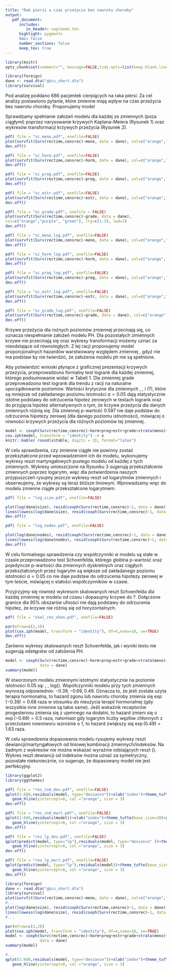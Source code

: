 ```yaml
---
title: "Rak piersi a czas przeżycia bez nawrotu choroby"
output: 
   pdf_document:
      includes:
         in_header: naglowek.tex
      highlight: pygments
      toc: false
      number_sections: false
      keep_tex: true
---
```


```r
library(knitr)
opts_chunk$set(comment="", message=FALSE,tidy.opts=list(keep.blank.line=TRUE, width.cutoff=120),options(width=120), cache=TRUE,fig.align='center',fig.height=6, fig.width=10,fig.path='figure/beamer-',fig.show='hold',size='footnotesize', cache=FALSE)
```

\thispagestyle{fancy}
```r
library(foreign)
dane <- read.dta("gbcs_short.dta")
library(survival)
```

Pod analizę poddano 686 pacjentek cierpiących na raka piersi. Za cel analizy postawiono
pytanie, które zmienne mają wpływ na czas przeżycia bez nawrotu choroby. Proponujemy model \text{proporcjonalnych hazardów (PH).}

\textbf{Sprawdzenie założeń - krzywe przeżycia i ich transformacje.} \newline
Sprawdzamy spełnianie założeń modelu dla każdej ze zmiennych (poza ciągłymi) poprzez narysowanie krzywych Kaplana-Meiera (Rysunek 1) oraz wykresów transformacji \text{\textsf{log(-log)}} krzywych przeżycia (Rysunek 2). 
```r
pdf( file = "sc_meno.pdf", onefile=FALSE)
plot(survfit(Surv(rectime,censrec)~meno, data = dane), col=c("orange","purple"), lty=c(1:2), lwd=3) # model warstwowy
dev.off()

pdf( file = "sc_horm.pdf", onefile=FALSE)
plot(survfit(Surv(rectime,censrec)~horm, data = dane), col=c("orange","purple"), lty=c(1:2), lwd=3)
dev.off()

pdf( file = "sc_prog.pdf", onefile=FALSE)
plot(survfit(Surv(rectime,censrec)~prog, data = dane), col=c("orange","purple"), lty=c(1:2), lwd=3)
dev.off()

pdf( file = "sc_estr.pdf", onefile=FALSE)
plot(survfit(Surv(rectime,censrec)~estr, data = dane), col=c("orange","purple"), lty=c(1:2), lwd=3)
dev.off()

pdf( file = "sc_grade.pdf", onefile = FALSE)
plot(survfit(Surv(rectime,censrec)~grade, data = dane),
col=c("orange","purple", "green"), lty=c(1:3), lwd=3)          
dev.off()
```


```r
pdf( file = "sc_meno_log.pdf", onefile=FALSE)
plot(survfit(Surv(rectime,censrec)~meno, data = dane), col=c("orange","purple"), lty=c(1:2), lwd=3, fun=function(x) log(-log(x)), log="x", firstx=1) 
dev.off()

pdf( file = "sc_horm_log.pdf", onefile=FALSE)
plot(survfit(Surv(rectime,censrec)~horm, data = dane), col=c("orange","purple"), lty=c(1:2), lwd=3, fun=function(x) log(-log(x)), log="x", firstx=1) 
dev.off()

pdf( file = "sc_prog_log.pdf", onefile=FALSE)
plot(survfit(Surv(rectime,censrec)~prog, data = dane), col=c("orange","purple"), lty=c(1:2), lwd=3, fun=function(x) log(-log(x)), log="x", firstx=1) 
dev.off()

pdf( file = "sc_estr_log.pdf", onefile=FALSE)
plot(survfit(Surv(rectime,censrec)~estr, data = dane), col=c("orange","purple"), lty=c(1:2), lwd=3, fun=function(x) log(-log(x)), log="x", firstx=1) 
dev.off()

pdf( file = "sc_grade_log.pdf", onefile=FALSE)
plot(survfit(Surv(rectime,censrec)~grade, data = dane), col=c("orange","purple", "green"), lty=c(1:3), lwd=3, fun=function(x) log(-log(x)), log="x", firstx=1) 
dev.off()


```



\begin{figure}[hbt!]
  \vspace{-10pt}
  \begin{center}
   \subfigure[\textsf{meno}]{
     \includegraphics[width=0.18\textwidth, height=1.15in]{sc_meno.pdf}}
   \subfigure[\textsf{horm}]{
     \includegraphics[width=0.18\textwidth, height=1.15in]{sc_horm.pdf}}
   \subfigure[\textsf{prog}]{
     \includegraphics[width=0.18\textwidth, height=1.15in]{sc_prog.pdf}}
   \subfigure[\textsf{estr}]{
     \includegraphics[width=0.18\textwidth, height=1.15in]{sc_estr.pdf}}
   \subfigure[\textsf{grade}]{
     \includegraphics[width=0.18\textwidth, height=1.15in]{sc_grade.pdf}}
  \end{center}
  \vspace{-20pt}
  \label{fig:sc}
  \caption{Krzywe przeżycia Kaplana-Meiera dla zmiennych dyskretnych.}

\end{figure}

\begin{figure}[hbt!]
  \vspace{-10pt}
  \begin{center}
   \subfigure[\textsf{meno}]{
     \includegraphics[width=0.18\textwidth, height=1.15in]{sc_meno_log.pdf}}
   \subfigure[\textsf{horm}]{
     \includegraphics[width=0.18\textwidth, height=1.15in]{sc_horm_log.pdf}}
   \subfigure[\textsf{prog}]{
     \includegraphics[width=0.18\textwidth, height=1.15in]{sc_prog_log.pdf}}
   \subfigure[\textsf{estr}]{
     \includegraphics[width=0.18\textwidth, height=1.15in]{sc_estr_log.pdf}}
   \subfigure[\textsf{grade}]{
     \includegraphics[width=0.18\textwidth, height=1.15in]{sc_grade_log.pdf}}
  \end{center}
  \vspace{-20pt}
  \label{fig:sc}
  \caption{Transformacje \textsf{log(-log)} krzywych przeżycia Kaplana-Meiera.}

\end{figure}



Krzywe przeżycia dla rożnych poziomów zmiennej \texttt{meno} przecinają się, co oznacza niespełnianie założeń modelu PH.
Dla pozostałych zmiennych krzywe nie przecinają się oraz wykresy transformacji możemy uznać za nieodstające od równoległych. Z tej racji proponujemy model proporcjonalnych hazardów warstwowany względem zmiennej \texttt{meno}, gdyż nie ma podstaw by nie twierdzić, że założenia modelu ph nie są spełnione. 

\begin{wraptable}{r}{6.8cm}
\vspace{-20pt}
\caption{ Wyniki testów logrank. }
\begin{tabular}{lrrrrrr}
\toprule%
```r
cat(c("\\ ", "$\\chi^2$", "St. swobody","p-wartość"), sep="&")
cat(c("\\\\", "\\toprule "))
cat(c("meno","0.3","1","0.597"), sep="&")
cat(c("\\\\ "))
cat(c("horm","8.6","1","0.003"), sep="&")
cat(c("\\\\ "))
cat(c("prog","49.3","1","0.000"), sep="&")
cat(c("\\\\ "))
cat(c("estr","14.3","1","0.000"), sep="&")
cat(c("\\\\ "))
cat(c("grade","","2",""), sep="&")
cat(c("\\\\ ","\\bottomrule"))
```
\end{tabular}
\vspace{-7.5pt}
\end{wraptable}

Aby potwierdzić wnioski płynące z graficznej prezentacji krzywych przeżycia, przeprowadzono formalny
test logrank dla każdej zmiennej, którego podsumowanie widać w Tabeli 1. Dla zmiennej grade przeprowadzono test logrank dla trendu z racji na naturalne uporządkowanie poziomów. Wartości krytyczne dla zmiennych \textsf{horm},
\textsf{prog}, \textsf{estr} i \textsf{grade}(?), które są mniejsze od zakładanego poziomu istotności $\alpha=0.05$ dają statystycznie istotne podstawy do odrzucenia hipotez zerowych w testach logrank oraz do
przyjęcia hipotez alternatywnych o tym, że krzywe przeżycia dla danych zmiennych różnią się. Dla zmiennej \textsf{meno} p-wartość $0.597$ nie daje podstaw do odrzucenia hipotezy zerowej (dla danego poziomu istnotności), mówiącej o równości krzywych przeżycia dla różnych poziomów tej zmiennej.

```r
model <- coxph(Surv(rectime,censrec)~horm+prog+estr+grade+strata(meno)+log(size)+log(nodes), data = dane) 
cox.zph(model, transform = "identity") -> x
knitr::kable( round(x$table, digits = 3), format="latex")
```
\newpage
\textbf{Przekształcenia zmiennych ciągłych.} \newline
W celu sprawdzenia, czy zmienne ciągłe nie powinny zostać przekształcone przed wprowadzeniem ich do modelu, wykonujemy wykresy reszt martyngałowych pustego modelu od każdej z tych zmiennych. Wykresy umieszczone na Rysunku 3 sugerują przekształcenie zmiennych poprzez logarytm, więc dla potwierdzenia naszych przypuszczeń rysujmy jeszcze wykresy reszt od logarytmów zmiennych i obserwujemy, że wykresy są teraz bliższe liniowym. Wprowadzamy więc do modelu zmienne ciągłe przekształcone logarytmem.
```r
pdf( file = "log_size.pdf", onefile=FALSE)

plot(log(dane$size), resid(coxph(Surv(rectime,censrec)~1, data = dane)))
lines(lowess(log(dane$size), resid(coxph(Surv(rectime,censrec)~1, data = dane)), iter = 0, f = 0.6))
dev.off()

pdf( file = "log_nodes.pdf", onefile=FALSE)

plot(log(dane$nodes), resid(coxph(Surv(rectime,censrec)~1, data = dane)))
lines(lowess(log(dane$nodes), resid(coxph(Surv(rectime,censrec)~1, data = dane)), iter = 0, f = 0.6))
dev.off()
```

\begin{figure}[hbt!]
  \vspace{-10pt}
  \begin{center}
   \subfigure[\textsf{nodes}]{
     \includegraphics[width=0.32\textwidth, height=1.3in]{log_nodes.pdf}}
   \subfigure[\textsf{size}]{
     \includegraphics[width=0.32\textwidth, height=1.3in]{log_size.pdf}}
  \end{center}
  \vspace{-20pt}
  \label{fig:sc}
  \caption{Wykresy reszt martyngałowych od logarytmów zmiennych ciągłych.}

\end{figure}



\begin{wraptable}{r}{6.5cm}
\vspace{-12pt}
\caption{ Wyniki testu Schoenfelda. }
\begin{tabular}{lrrr}
\toprule%
  & $\rho$ & $\chi^2$ & p-wartość\\ \toprule 

horm & -0.008 & 0.019 & 0.891\\

prog & 0.036 & 0.376 & 0.540\\

estr & 0.071 & 1.483 & 0.223\\

grade & -0.083 & 1.826 & 0.177\\

log(size) & 0.008 & 0.020 & 0.888\\

log(nodes) & -0.049 & 0.799 & 0.372\\

GLOBAL & NA & 9.599 & 0.143\\  \bottomrule
\end{tabular}
\vspace{-7.5pt}
\end{wraptable}
\textbf{Sprawdzenie założeń - formalny test Schoenfelda.} \newline
W celu formalnego sprawdzenia czy współczynniki w modelu są stałe w czasie przeprowadzono
test Schoenfelda, którego globlna p-wartość oraz pojedyncze p-wartości dla zmiennych dyskretnych
oraz ciągłych przekształconych przez logarytm są większe od zakładanego poziomu istotności $\alpha=0.05$ co
nie daje podstaw do odrzucenia hipotezy zerowej w tym teście, mówiącej o stałości współczynników w czasie.

Przyjrzyjmy się również wykresom skalowanych reszt Schoenfelda dla każdej zmiennej w modelu od czasu i dopasujmy krzywe do \textcolor{red}{danych}?. Dołączone granice dla 95\% obszarów ufności nie dają podstawy do odrzucenia hipotez, że krzywe nie różnią się od horyzontalnych.  
```r
pdf( file = "skal_res_shen.pdf", onefile=FALSE)

par(mfrow=c(2,3))
plot(cox.zph(model, transform = "identity"), df=4,nsmo=10, se=TRUE)
dev.off()
```
\begin{figure}[hbt!]
\vspace{-10pt}
  \begin{center}
      \includegraphics[width=0.85\textwidth, height=3in]{skal_res_shen.pdf}
      \caption{Wykresy skalowanych reszt Schoenfelda.}
   \end{center}
\end{figure}

Zarówno wykresy skalowanych reszt Schoenfelda, jak i wyniki testu nie sugerują odstępstw od założenia PH.



\textbf{Dopasowanie modelu proporcjonalnych hazardów.} \newline

```r
model <- coxph(Surv(rectime,censrec)~horm+prog+estr+grade+strata(meno)+log(size)+log(nodes), 
               data = dane) 
summary(model)
```
W stworzonym modelu zmiennymi istotnymi statystycznie na poziomie istotności $0.05$ są: \texttt{horm}, \texttt{prog}, log(\texttt{nodes}). Współczynniki modelu przy tych zmiennych wynoszą odpowiednio: $-0.39, -0.69, 0.49$. Oznacza to, że jeśli została użyta terapia hormonalna, to hazard zgonu lub nawrotu choroby zmienia się $\exp(-0.39)=0.68$ raza w stosunku do nieużycia terapii hormonalnej (gdy wszystkie inne zmienne są takie same). Jeśli wskaźnik receptorów progesteronu zmienia się z ujemnego na dodatni, to hazard zmieni się o $\exp(-0.69)=0.5$ raza, natomiast gdy logarytm liczby węzłów chłonnych z przerzutami nowotworu wzrośnie o 1, to hazard zwiększy się $\exp(0.49)=1.63$ raza.

\textcolor{red}{Testy Likelihood, Wald i Score dają p-wartość mniejszą od 0.05, co oznacza, że odrzucamy hipotezę o tym, że model pusty jest równie dobrze dopasowany jak dopasowany model na korzyść hipotezy, że dopasowany model jest od niego lepszy. <- poprawić.}

\newpage
\textbf{Sprawdzenie dopasowania modelu proporcjonalnych hazardów.} \newline
W celu sprawdzenia dopasowania modelu rysujemy wykresy reszt dewiancji/martyngałowych od liniowej kombinacji zmiennych/indeksów. Na żadnym z wykresów nie można wskazać wyraźnie odstających reszt (\textcolor{red}{a wykres d?}). Wykres reszt dewiancji od indeksów można uznać za symetryczny, pozostałe niekoniecznie, co sugeruje, że dopasowany model nie jest perfekcyjny. 


```r
library(ggplot2)
library(ggthemes)

pdf( file = "res_ind_dev.pdf", onefile=FALSE)
qplot(1:686,residuals(model, type="deviance"))+xlab("index")+theme_tufte(base_size=20)+geom_hline()+
   geom_hline(yintercept=0, col ="orange", size = 3)
dev.off()

pdf( file = "res_ind_mart.pdf", onefile=FALSE)
qplot(1:686,residuals(model))+xlab("index")+theme_tufte(base_size=20)+geom_hline()+
   geom_hline(yintercept=0, col ="orange", size = 3)
dev.off()

pdf( file = "res_lp_dev.pdf", onefile=FALSE)
qplot(predict(model, type="lp"),residuals(model, type="deviance" ))+theme_tufte(base_size=20)+geom_hline()+
   geom_hline(yintercept=0, col ="orange", size = 3)
dev.off()

pdf( file = "res_lp_mart.pdf", onefile=FALSE)
qplot(predict(model, type="lp"),residuals(model))+theme_tufte(base_size=20)+geom_hline()+
   geom_hline(yintercept=0, col ="orange", size = 3)
dev.off()


```


\begin{figure}[hbt!]
  \vspace{-10pt}
  \begin{center}
   \subfigure[Reszty dewiancji a indeks.]{
     \includegraphics[width=0.48\textwidth, height=2in]{res_ind_dev.pdf}}
   \subfigure[Reszty martyngałowe a indeks.]{
     \includegraphics[width=0.48\textwidth, height=2in]{res_ind_mart.pdf}}
   \subfigure[Reszty dewiancji a liniowe kombinacje.]{
     \includegraphics[width=0.48\textwidth, height=2in]{res_lp_dev.pdf}}
   \subfigure[Reszty martyngałowe a liniowe kombinacje.]{
     \includegraphics[width=0.48\textwidth, height=2in]{res_lp_mart.pdf}}
  \end{center}
  \vspace{-20pt}
  \label{fig:sc}
  \caption{Wykresy reszt martyngałowych i dewiancji.}

\end{figure}


\newpage
\textbf{Kody.} \newline
```r
library(foreign)
dane <- read.dta("gbcs_short.dta")
library(survival)
plot(survfit(Surv(rectime,censrec)~meno, data = dane), col=c("orange","purple"), lty=c(1:2), lwd=3)
#...
plot(log(dane$size), resid(coxph(Surv(rectime,censrec)~1, data = dane)))
lines(lowess(log(dane$size), resid(coxph(Surv(rectime,censrec)~1, data = dane)), iter = 0, f = 0.6))
#...

par(mfrow=c(2,3))
plot(cox.zph(model, transform = "identity"), df=4,nsmo=10, se=TRUE)
model <- coxph(Surv(rectime,censrec)~horm+prog+estr+grade+strata(meno)+log(size)+log(nodes), 
               data = dane) 
summary(model)

#...
qplot(1:686,residuals(model, type="deviance"))+xlab("index")+theme_tufte(base_size=20)+geom_hline()+
   geom_hline(yintercept=0, col ="orange", size = 3)
```


